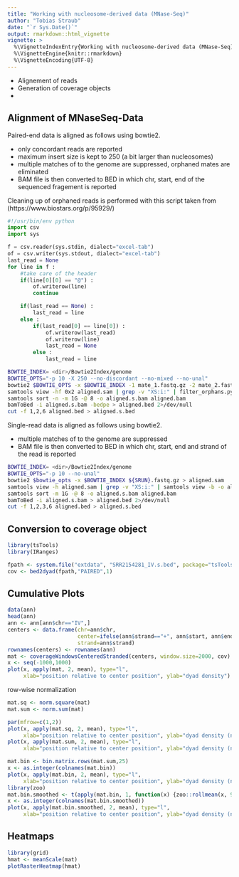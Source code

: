 ```yaml
---
title: "Working with nucleosome-derived data (MNase-Seq)"
author: "Tobias Straub"
date: "`r Sys.Date()`"
output: rmarkdown::html_vignette
vignette: >
  %\VignetteIndexEntry{Working with nucleosome-derived data (MNase-Seq)}
  %\VignetteEngine{knitr::rmarkdown}
  %\VignetteEncoding{UTF-8}
---
```


- Alignement of reads
- Generation of coverage objects
- 

## Alignment of MNaseSeq-Data

Paired-end data is aligned as follows using bowtie2.

- only concordant reads are reported
- maximum insert size is kept to 250 (a bit larger than nucleosomes)
- multiple matches of to the genome are suppressed, orphaned mates are eliminated
- BAM file is then converted to BED in which chr, start, end of the sequenced fragement is reported

Cleaning up of orphaned reads is performed with this script taken from (https://www.biostars.org/p/95929/)
```python
#!/usr/bin/env python
import csv
import sys

f = csv.reader(sys.stdin, dialect="excel-tab")
of = csv.writer(sys.stdout, dialect="excel-tab")
last_read = None
for line in f :
    #take care of the header
    if(line[0][0] == "@") :
        of.writerow(line)
        continue

    if(last_read == None) : 
        last_read = line
    else :
        if(last_read[0] == line[0]) :
            of.writerow(last_read)
            of.writerow(line)
            last_read = None
        else :
            last_read = line

```

```bash
BOWTIE_INDEX= <dir>/Bowtie2Index/genome
BOWTIE_OPTS="-p 10 -X 250 --no-discordant --no-mixed --no-unal"
bowtie2 $BOWTIE_OPTS -x $BOWTIE_INDEX -1 mate_1.fastq.gz -2 mate_2.fastq.gz > aligned.sam
samtools view -hf 0x2 aligned.sam | grep -v "XS:i:" | filter_orphans.py | samtools view -b -o aligned.bam
samtools sort -n -m 1G -@ 8 -o aligned.s.bam aligned.bam
bamToBed -i aligned.s.bam -bedpe > aligned.bed 2>/dev/null
cut -f 1,2,6 aligned.bed > aligned.s.bed
```

Single-read data is aligned as follows using bowtie2.

- multiple matches of to the genome are suppressed
- BAM file is then converted to BED in which chr, start, end and strand of the read is reported

```bash
BOWTIE_INDEX= <dir>/Bowtie2Index/genome
BOWTIE_OPTS="-p 10 --no-unal"
bowtie2 $bowtie_opts -x $BOWTIE_INDEX ${SRUN}.fastq.gz > aligned.sam
samtools view -h aligned.sam | grep -v "XS:i:" | samtools view -b -o aligned.bam
samtools sort -m 1G -@ 8 -o aligned.s.bam aligned.bam
bamToBed -i aligned.s.bam > aligned.bed 2>/dev/null
cut -f 1,2,3,6 aligned.bed > aligned.s.bed
```

## Conversion to coverage object

```r
library(tsTools)
library(IRanges)
```

```r
fpath <- system.file("extdata", "SRR2154281_IV.s.bed", package="tsTools")
cov <- bed2dyad(fpath,"PAIRED",1)

```


## Cumulative Plots

```r
data(ann)
head(ann)
ann <- ann[ann$chr=="IV",]
centers <- data.frame(chr=ann$chr, 
                      center=ifelse(ann$strand=="+", ann$start, ann$end), 
                      strand=ann$strand)
rownames(centers) <- rownames(ann)
mat <- coverageWindowsCenteredStranded(centers, window.size=2000, cov)
x <- seq(-1000,1000)
plot(x, apply(mat, 2, mean), type="l", 
     xlab="position relative to center position", ylab="dyad density")
```

row-wise normalization

```r
mat.sq <- norm.square(mat)
mat.sum <- norm.sum(mat)

par(mfrow=c(1,2))
plot(x, apply(mat.sq, 2, mean), type="l", 
     xlab="position relative to center position", ylab="dyad density (normalized)", main="sum of squares normalization")
plot(x, apply(mat.sum, 2, mean), type="l", 
     xlab="position relative to center position", ylab="dyad density (normalized)", main="sum of row normalization")
```

```r
mat.bin <- bin.matrix.rows(mat.sum,25)
x <- as.integer(colnames(mat.bin))
plot(x, apply(mat.bin, 2, mean), type="l", 
     xlab="position relative to center position", ylab="dyad density (normalized)", main="binned")
library(zoo)
mat.bin.smoothed <- t(apply(mat.bin, 1, function(x) {zoo::rollmean(x, 9)}))
x <- as.integer(colnames(mat.bin.smoothed))
plot(x, apply(mat.bin.smoothed, 2, mean), type="l", 
     xlab="position relative to center position", ylab="dyad density (normalized)", main="binned & smoothed")

```


## Heatmaps

```r
library(grid)
hmat <- meanScale(mat)
plotRasterHeatmap(hmat)
```

